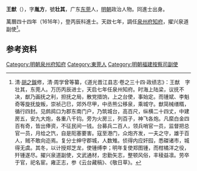 '''王猷'''（{{bd|1582年||1631年|}}），字'''胤方'''，號'''壮其'''，广东[[东莞|东莞]]人，[[明朝|明朝]]政治人物。同進士出身。

萬曆四十四年（1616年），登丙辰科進士。天啟七年，調任[[泉州府|泉州府]][[知府|知府]]，擢兴泉道副使<ref>清·[[胡之鋘|胡之鋘]]修，清·周学曾等纂，《道光晋江县志·卷之三十四·政绩志》：王猷　字壮其，东莞人。万历丙辰进士，天启七年任泉州知府。时海上陆梁，议抚不决，猷乃画抚之利，担抚之局，散党措饷，上之台使，事始定。而锺斌、李魁奇等旋抚旋叛，崇祯己巳，郊外尽甲，中丞熊公移泉，乘城守。猷简械缮糈，循行四封。见鹧鸪口为郡东南门户，乃筑城台，高百尺，纵横二十四丈，中建房五，安九大炮，各重八千钧。旁为火房三，列百子，神飞各炮。凡縻白金四百有奇，皆出俸资，不征民间一钱。台募兵二百人，领兵哨官一员，监督把总官一员，月给之饩，自是阨塞要害。寇至港门，众炮齐发，一夫之守，雄于百人，贼不敢向迩焉。复分士绅守郡城，人数雉。侦得内应奸囮，悉磔诸市，城得无虞。其冬，以计授郑芝龙，使锺缚李；明年复使郑图锺，而柑橘洋之役，歼锺遂尽。擢兴泉道副使，文武通材，忠勤矢志，整顿风俗，丰稜益凛。劳卒于官，祀名宦。雍正志，参《云台藏稿》、《敬日草》。</ref>。

==参考资料==
{{reflist}}
{{start box}}
{{s-off}}
{{succession box|[[沈翘楚|沈翘楚]]|[[樊维城|樊维城]]|[[泉州府|泉州府]][[知府|知府]]|崇祯年間}}
{{end box}}
{{明朝人物小作品}}
{{萬曆四十四年丙辰科殿試金榜}}
{{DEFAULTSORT:Wang王}}
[[Category:明朝泉州府知府|Category:明朝泉州府知府]]
[[Category:東莞人|Category:東莞人]]
[[Category:明朝福建按察司副使|Category:明朝福建按察司副使]]